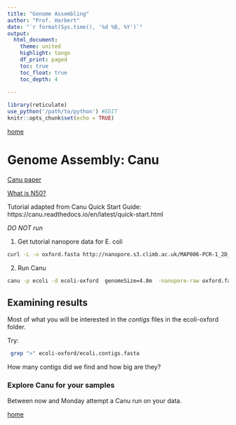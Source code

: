 ```yaml
---
title: "Genome Assembling"
author: "Prof. Harbert"
date: "`r format(Sys.time(), '%d %B, %Y')`"
output: 
  html_document:
    theme: united
    highlight: tango
    df_print: paged
    toc: true
    toc_float: true
    toc_depth: 4
  
---
```



```r
library(reticulate)
use_python('/path/to/python') #EDIT
knitr::opts_chunk$set(echo = TRUE)
```

[home](https://rsh249.github.io/applied_bioinformatics)



# Genome Assembly: Canu

[Canu paper](https://genome.cshlp.org/content/27/5/722.full.pdf)

[What is N50?](http://www.molecularecologist.com/2017/03/whats-n50/)

Tutorial adapted from Canu Quick Start Guide: https://canu.readthedocs.io/en/latest/quick-start.html

*DO NOT run*

1) Get tutorial nanopore data for E. coli

```bash
curl -L -o oxford.fasta http://nanopore.s3.climb.ac.uk/MAP006-PCR-1_2D_pass.fasta
```

2) Run Canu

```bash
canu -p ecoli -d ecoli-oxford  genomeSize=4.8m  -nanopore-raw oxford.fasta
```

## Examining results

Most of what you will be interested in the *contigs* files in the ecoli-oxford folder. 

Try: 

```bash
 grep ">" ecoli-oxford/ecoli.contigs.fasta
```

How many contigs did we find and how big are they?

### Explore Canu for your samples

Between now and Monday attempt a Canu run on your data.

[home](https://rsh249.github.io/applied_bioinformatics)




